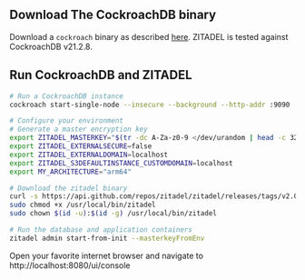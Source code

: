 ## Download The CockroachDB binary

Download a `cockroach` binary as described [here](https://www.cockroachlabs.com/docs/v21.2/install-cockroachdb).
ZITADEL is tested against CockroachDB v21.2.8.

## Run CockroachDB and ZITADEL

```bash
# Run a CockroachDB instance
cockroach start-single-node --insecure --background --http-addr :9090

# Configure your environment
# Generate a master encryption key
export ZITADEL_MASTERKEY="$(tr -dc A-Za-z0-9 </dev/urandom | head -c 32)"
export ZITADEL_EXTERNALSECURE=false
export ZITADEL_EXTERNALDOMAIN=localhost
export ZITADEL_S3DEFAULTINSTANCE_CUSTOMDOMAIN=localhost
export MY_ARCHITECTURE="arm64"

# Download the zitadel binary
curl -s https://api.github.com/repos/zitadel/zitadel/releases/tags/v2.0.0-v2-alpha.1 | grep "browser_download_url.*zitadel_.*_darwin_${MY_ARCHITECTURE}" | cut -d '"' -f 4 | sudo wget -i - -O /usr/local/bin/zitadel && sudo chmod +x /usr/local/bin/zitadel && sudo chown $(id -u):$(id -g) /usr/local/bin/zitadel
sudo chmod +x /usr/local/bin/zitadel
sudo chown $(id -u):$(id -g) /usr/local/bin/zitadel

# Run the database and application containers
zitadel admin start-from-init --masterkeyFromEnv
```

Open your favorite internet browser and navigate to http://localhost:8080/ui/console
